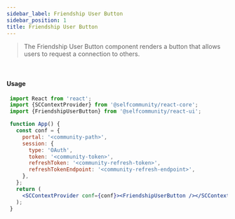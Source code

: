 ```yaml
---
sidebar_label: Friendship User Button
sidebar_position: 1
title: Friendship User Button
---
```


> The Friendship User Button component renders a button that allows users to request a connection to others.


<br/>
<Anonymous><FriendshipUserButton/></Anonymous>

#### Usage

```jsx
 import React from 'react';
 import {SCContextProvider} from '@selfcommunity/react-core';
 import {FriendshipUserButton} from '@selfcommunity/react-ui';

 function App() {
   const conf = {
     portal: '<community-path>',
     session: {
       type: 'OAuth',
       token: '<community-token>',
       refreshToken: '<community-refresh-token>',
       refreshTokenEndpoint: '<community-refresh-endpoint>',
     },
   };
   return (
     <SCContextProvider conf={conf}><FriendshipUserButton /></SCContextProvider>
   );
 }
```
